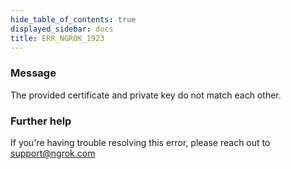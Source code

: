 ```yaml
---
hide_table_of_contents: true
displayed_sidebar: docs
title: ERR_NGROK_1923
---
```


### Message

The provided certificate and private key do not match each other.

<ErrorDetails />

### Further help

If you're having trouble resolving this error, please reach out to [support@ngrok.com](mailto:support@ngrok.com?subject=Help%20with%20ERR_NGROK_1923)
